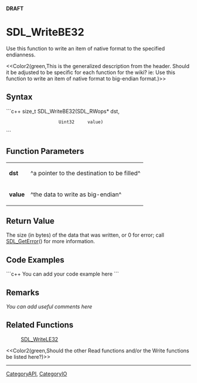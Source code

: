 <!-- pragma section-numbers off -->
<!-- pragma disable-camelcase -->
'''DRAFT'''

= SDL_WriteBE32 =
Use this function to write an item of native format to the specified endianness.

<<Color2(green,This is the generalized description from the header.  Should it be adjusted to be specific for each function for the wiki?  ie: Use this function to write an item of native format to big-endian format.)>>


== Syntax ==
```c++
size_t SDL_WriteBE32(SDL_RWops* dst,
                     Uint32     value)
```

== Function Parameters ==
{|
|'''dst'''
|^a pointer to the destination to be filled^
|-
|'''value'''
|^the data to write as big-endian^
|}

== Return Value ==
The size (in bytes) of the data that was written, or 0 for error; call [[SDL_GetError]]() for more information.

== Code Examples ==
```c++
You can add your code example here
```

== Remarks ==
''You can add useful comments here''

== Related Functions ==
:[[SDL_WriteLE32]]
<<Color2(green,Should the other Read functions and/or the Write functions be listed here?)>>

----
[[CategoryAPI]], [[CategoryIO]]
